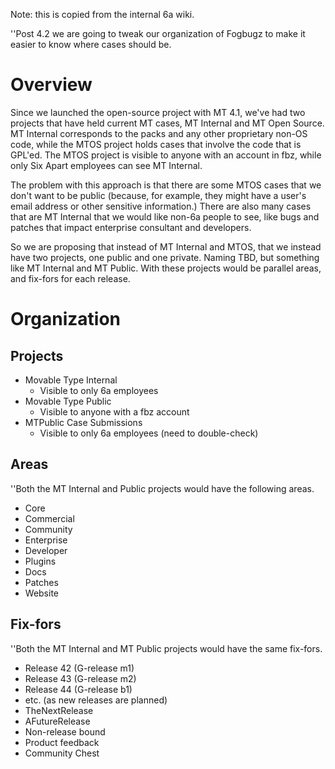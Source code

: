 Note: this is copied from the internal 6a wiki.

''Post 4.2 we are going to tweak our organization of Fogbugz to make it easier to know where cases should be. 

= Overview =

Since we launched the open-source project with MT 4.1, we've had two projects that have held current MT cases, MT Internal and MT Open Source. MT Internal corresponds to the packs and any other proprietary non-OS code, while the MTOS project holds cases that involve the code that is GPL'ed. The MTOS project is visible to anyone with an account in fbz, while only Six Apart employees can see MT Internal. 

The problem with this approach is that there are some MTOS cases that we don't want to be public (because, for example, they might have a user's email address or other sensitive information.) There are also many cases that are MT Internal that we would like non-6a people to see, like bugs and patches that impact enterprise consultant and developers.

So we are proposing that instead of MT Internal and MTOS, that we instead have two projects, one public and one private. Naming TBD, but something like MT Internal and MT Public. With these projects would be parallel areas, and fix-fors for each release.

= Organization =

== Projects ==

* Movable Type Internal
** Visible to only 6a employees
* Movable Type Public
** Visible to anyone with a fbz account
* MTPublic Case Submissions
** Visible to only 6a employees (need to double-check)

== Areas ==

''Both the MT Internal and Public projects would have the following areas.

* Core
* Commercial
* Community
* Enterprise
* Developer
* Plugins
* Docs
* Patches
* Website

== Fix-fors ==

''Both the MT Internal and MT Public projects would have the same fix-fors. 

* Release 42 (G-release m1)
* Release 43 (G-release m2)
* Release 44 (G-release b1)
* etc. (as new releases are planned)
* TheNextRelease
* AFutureRelease
* Non-release bound
* Product feedback
* Community Chest